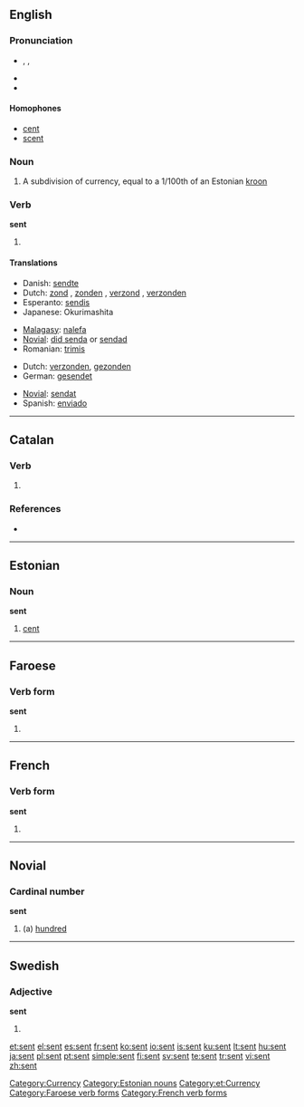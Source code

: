 ==English==

{{rank|themselves|half|certain|269|sent|keep|myself|morning}}

===Pronunciation===
* {{enPR|sĕnt}}, {{IPA|/sɛn̩t/}}, {{SAMPA|/sent/}}
* {{audio|en-us-sent.ogg|Audio (US)}}
* {{rhymes|ɛnt}}

====Homophones====
* [[cent]]
* [[scent]]

===Noun===
{{en-noun|senti}}

# A subdivision of currency, equal to a 1/100th of an Estonian [[kroon]]

===Verb===
'''sent'''

# {{past of|[[send]]}}

====Translations====
{{trans-top|simple past of "to send"}}
* Danish: [[sendte]]
* Dutch: [[zond]] {{s}}, [[zonden]] {{p}}, [[verzond]] {{s}}, [[verzonden]] {{p}}
* Esperanto: [[sendis]]
* Japanese: Okurimashita
{{trans-mid}}
* [[Malagasy]]: [[:mg:alefa|nalefa]]
* [[Novial]]: [[did senda]] or [[sendad]]
* Romanian: [[trimis]]
{{trans-bottom}}

{{trans-top|past participle of "to send"}}
* Dutch: [[verzonden]], [[gezonden]]
* German: [[gesendet]]
{{trans-mid}}
* [[Novial]]: [[sendat]]
* Spanish: [[enviado]]
{{trans-bottom}}

[[Category:Currency]]

----

==Catalan==

===Verb===
{{infl|ca|verb form|present participle||infinitive|ésser}}

# {{defn|Catalan}}

===References===
* {{R:IEC4}}

----

==Estonian==

===Noun===
'''sent'''

# [[cent]]

[[Category:Estonian nouns]]
[[Category:et:Currency]]

----

==Faroese==

===Verb form===
'''sent'''

# {{past participle of|[[senda]]|lang=Faroese}}

[[Category:Faroese verb forms]]

----

==French==

===Verb form===
'''sent'''

# {{form of|third-person singular indicative present|[[sentir]]}}

[[Category:French verb forms]]

----

==Novial==

===Cardinal number===
'''sent'''

# (a) [[hundred]]

----

==Swedish==

===Adjective===
'''sent'''

# {{form of|indefinite neuter singular|[[sen]]}}

[[et:sent]]
[[el:sent]]
[[es:sent]]
[[fr:sent]]
[[ko:sent]]
[[io:sent]]
[[is:sent]]
[[ku:sent]]
[[lt:sent]]
[[hu:sent]]
[[ja:sent]]
[[pl:sent]]
[[pt:sent]]
[[simple:sent]]
[[fi:sent]]
[[sv:sent]]
[[te:sent]]
[[tr:sent]]
[[vi:sent]]
[[zh:sent]]